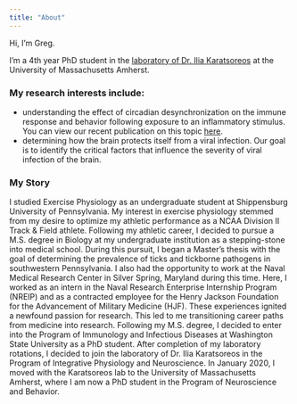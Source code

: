 ```yaml
---
title: "About"
---
```


Hi, I'm Greg.

I'm a 4th year PhD student in the [laboratory of Dr. Ilia Karatsoreos](https://www.karatsoreoslab.org/ilia-karatsoreos) at the University of Massachusetts Amherst. 

### My research interests include:
- understanding the effect of circadian desynchronization on the immune response and behavior following exposure to an inflammatory stimulus. You can view our recent publication on this topic [here](http://www.sciencedirect.com/science/article/pii/S0889159120301744).
- determining how the brain protects itself from a viral infection. Our goal is to identify the critical factors that influence the severity of viral infection of the brain.

### My Story
I studied Exercise Physiology as an undergraduate student at Shippensburg University of Pennsylvania. My interest in exercise physiology stemmed from my desire to optimize my athletic performance as a NCAA Division II Track & Field athlete. Following my athletic career, I decided to pursue a M.S. degree in Biology at my undergraduate institution as a stepping-stone into medical school. During this pursuit, I began a Master's thesis with the goal of determining the prevalence of ticks and tickborne pathogens in southwestern Pennsylvania. I also had the opportunity to work at the Naval Medical Research Center in Silver Spring, Maryland during this time. Here, I worked as an intern in the Naval Research Enterprise Internship Program (NREIP) and as a contracted employee for the Henry Jackson Foundation for the Advancement of Military Medicine (HJF). These experiences ignited a newfound passion for research. This led to me transitioning career paths from medicine into research. Following my M.S. degree, I decided to enter into the Program of Immunology and Infectious Diseases at Washington State University as a PhD student. After completion of my laboratory rotations, I decided to join the laboratory of Dr. Ilia Karatsoreos in the Program of Integrative Physiology and Neuroscience. In January 2020, I moved with the Karatsoreos lab to the University of Massachusetts Amherst, where I am now a PhD student in the Program of Neuroscience and Behavior.

